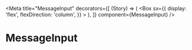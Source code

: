 
<Meta
	title="MessageInput"
	decorators={[
		(Story) => (
			<Box
				sx={{
					display: 'flex',
					flexDirection: 'column',
				}}
			>
				<Story />
			</Box>
		),
	]}
	component={MessageInput}
/>

# MessageInput

<Canvas>
	<Story name="Overview">
		<MessageInput />
	</Story>
</Canvas>
